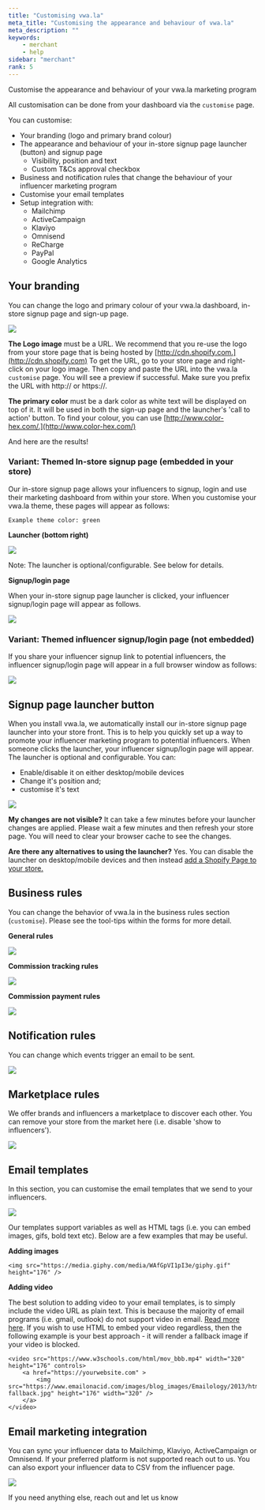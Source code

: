```yaml
---
title: "Customising vwa.la"
meta_title: "Customising the appearance and behaviour of vwa.la"
meta_description: ""
keywords:
    - merchant
    - help
sidebar: "merchant"
rank: 5
---
```


Customise the appearance and behaviour of your vwa.la marketing program

All customisation can be done from your dashboard via the `customise` page.

You can customise:

- Your branding (logo and primary brand colour)
- The appearance and behaviour of your in-store signup page launcher (button) and signup page
    - Visibility, position and text
    - Custom T&Cs approval checkbox
- Business and notification rules that change the behaviour of your influencer marketing program
- Customise your email templates
- Setup integration with:
    - Mailchimp
    - ActiveCampaign
    - Klaviyo
    - Omnisend
    - ReCharge
    - PayPal
    - Google Analytics

## Your branding

You can change the logo and primary colour of your vwa.la dashboard, in-store signup page and sign-up page.

![](../../images/merchant/2019-01-20-08-55-22.png)

**The Logo image** must be a URL. We recommend that you re-use the logo from your store page that is being hosted by [http://cdn.shopify.com.](http://cdn.shopify.com) To get the URL, go to your store page and right-click on your logo image. Then copy and paste the URL into the vwa.la `customise` page. You will see a preview if successful. Make sure you prefix the URL with http:// or https://.

**The primary color** must be a dark color as white text will be displayed on top of it. It will be used in both the sign-up page and the launcher's 'call to action' button. To find your colour, you can use [http://www.color-hex.com/.](http://www.color-hex.com/)

And here are the results!

### Variant: Themed In-store signup page (embedded in your store)

Our in-store signup page allows your influencers to signup, login and use their marketing dashboard from within your store. When you customise your vwa.la theme, these pages will appear as follows:

    Example theme color: green

**Launcher (bottom right)**

![](../../images/merchant/2019-01-20-09-28-04.png)

Note: The launcher is optional/configurable. See below for details.

**Signup/login page**

When your in-store signup page launcher is clicked, your influencer signup/login page will appear as follows.

![](../../images/merchant/2019-01-20-09-18-09.png)

### Variant: Themed influencer signup/login page (not embedded)

If you share your influencer signup link to potential influencers, the influencer signup/login page will appear in a full browser window as follows:

![](../../images/merchant/2019-01-20-09-19-48.png)

## Signup page launcher button

When you install vwa.la, we automatically install our in-store signup page launcher into your store front. This is to help you quickly set up a way to promote your influencer marketing program to potential influencers. When someone clicks the launcher, your influencer signup/login page will appear. The launcher is optional and configurable. You can:

- Enable/disable it on either desktop/mobile devices
- Change it's position and;
- customise it's text

![](../../images/merchant/2019-01-20-08-55-56.png)

**My changes are not visible?**
It can take a few minutes before your launcher changes are applied. Please wait a few minutes and then refresh your store page. You will need to clear your browser cache to see the changes.

**Are there any alternatives to using the launcher?**
Yes. You can disable the launcher on desktop/mobile devices and then instead [add a Shopify Page to your store.](/merchant/adding-a-page-to-your-store)

## Business rules

You can change the behavior of vwa.la in the business rules section (`customise`). Please see the tool-tips within the forms for more detail.

**General rules**

![](../../images/merchant/2019-01-20-09-04-53.png)

**Commission tracking rules**

![](../../images/merchant/2019-01-20-09-04-40.png)

**Commission payment rules**

![](../../images/merchant/2019-01-20-09-10-23.png)

## Notification rules

You can change which events trigger an email to be sent.

![](../../images/merchant/2019-01-20-09-06-56.png)

## Marketplace rules

We offer brands and influencers a marketplace to discover each other. You can remove your store from the market here (i.e. disable 'show to influencers').

![](../../images/merchant/2019-01-20-09-08-55.png)

## Email templates

In this section, you can customise the email templates that we send to your influencers.

![](../../images/merchant/2019-01-20-09-07-03.png)

Our templates support variables as well as HTML tags (i.e. you can embed images, gifs, bold text etc). Below are a few examples that may be useful.

**Adding images**

```
<img src="https://media.giphy.com/media/WAfGpVI1pI3e/giphy.gif" height="176" />
```

**Adding video**

The best solution to adding video to your email templates, is to simply include the video URL as plain text. This is because the majority of email programs (i.e. gmail, outlook) do not support video in email. [Read more here](https://www.emailonacid.com/blog/article/email-development/a_how_to_guide_to_embedding_html5_video_in_email/). If you wish to use HTML to embed your video regardless, then the following example is your best approach - it will render a fallback image if your video is blocked.

```
<video src="https://www.w3schools.com/html/mov_bbb.mp4" width="320" height="176" controls>
    <a href="https://yourwebsite.com" >
        <img src="https://www.emailonacid.com/images/blog_images/Emailology/2013/html5_video/bunny-fallback.jpg" height="176" width="320" />
    </a>
</video>
```

## Email marketing integration

You can sync your influencer data to Mailchimp, Klaviyo, ActiveCampaign or Omnisend. If your preferred platform is not supported reach out to us. You can also export your influencer data to CSV from the influencer page.

![](../../images/merchant/2019-01-20-09-13-20.png)

If you need anything else, reach out and let us know

